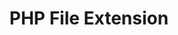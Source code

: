 ---
id: "q_php_easy_001"
questionType: "MULTIPLE_CHOICE"
title: "PHP File Extension"
description: "What is the standard file extension for PHP files?"
difficulty: "EASY"
category: "PHP"
options:
  - ".html"
  - ".php"
  - ".js"
  - ".css"
correctAnswer: 1
---
